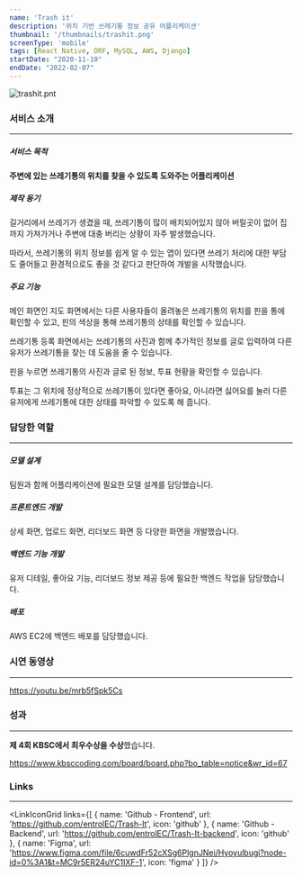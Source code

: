 ```yaml
---
name: 'Trash it'
description: '위치 기반 쓰레기통 정보 공유 어플리케이션'
thumbnail: '/thumbnails/trashit.png'
screenType: 'mobile'
tags: [React Native, DRF, MySQL, AWS, Django]
startDate: "2020-11-10"
endDate: "2022-02-07"
---
```


![trashit.pnt](/thumbnails/trashit.png)

### 서비스 소개

---

##### 서비스 목적

**주변에 있는 쓰레기통의 위치를 찾을 수 있도록 도와주는 어플리케이션**

##### 제작 동기

길거리에서 쓰레기가 생겼을 때, 쓰레기통이 많이 배치되어있지 않아 버릴곳이 없어 집까지 가져가거나 주변에 대충 버리는 상황이 자주 발생했습니다.

따라서, 쓰레기통의 위치 정보를 쉽게 알 수 있는 앱이 있다면 쓰레기 처리에 대한 부담도 줄어들고 환경적으로도 좋을 것 같다고 판단하여 개발을 시작했습니다.

##### 주요 기능

메인 화면인 지도 화면에서는 다른 사용자들이 올려놓은 쓰레기통의 위치를 핀을 통에 확인할 수 있고, 핀의 색상을 통해 쓰레기통의 상태를 확인할 수 있습니다.

쓰레기통 등록 화면에서는 쓰레기통의 사진과 함께 추가적인 정보를 글로 입력하여 다른 유저가 쓰레기통을 찾는 데 도움을 줄 수 있습니다.

핀을 누르면 쓰레기통의 사진과 글로 된 정보, 투표 현황을 확인할 수 있습니다.

투표는 그 위치에 정상적으로 쓰레기통이 있다면 좋아요, 아니라면 싫어요를 눌러 다른 유저에게 쓰레기통에 대한 상태를 파악할 수 있도록 해 줍니다.

### 담당한 역할

---

##### 모델 설계

팀원과 함께 어플리케이션에 필요한 모델 설계를 담당했습니다.

##### 프론트엔드 개발

상세 화면, 업로드 화면, 리더보드 화면 등 다양한 화면을 개발했습니다.

##### 백엔드 기능 개발

유저 디테일, 좋아요 기능, 리더보드 정보 제공 등에 필요한 백엔드 작업을 담당했습니다.

##### 배포

AWS EC2에 백엔드 배포를 담당했습니다.


### 시연 동영상

---

https://youtu.be/mrb5fSpk5Cs

### 성과

---

**제 4회 KBSC에서 최우수상을 수상**했습니다.

https://www.kbsccoding.com/board/board.php?bo_table=notice&wr_id=67

### Links

---

<LinkIconGrid
	links={[
		{
			name: 'Github - Frontend',
			url: 'https://github.com/entrolEC/Trash-It',
			icon: 'github'
		},
		{
			name: 'Github - Backend',
			url: 'https://github.com/entrolEC/Trash-It-backend',
			icon: 'github'
		},
		{
			name: 'Figma',
			url: 'https://www.figma.com/file/6cuwdFr52cXSg6PlgnJNei/Hyoyulbugi?node-id=0%3A1&t=MC9r5ER24uYC1IXF-1',
			icon: 'figma'
		}
	]}
/>

